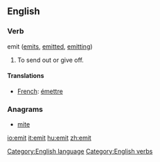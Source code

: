 ==English==

===Verb===
;emit  ([[emits]], [[emitted]], [[emitting]])
#To send out or give off.

====Translations====
*[[French]]: [[émettre]]

===Anagrams===
*[[mite]]

[[Category:English language]]
[[Category:English verbs]]

[[io:emit]]
[[it:emit]]
[[hu:emit]]
[[zh:emit]]